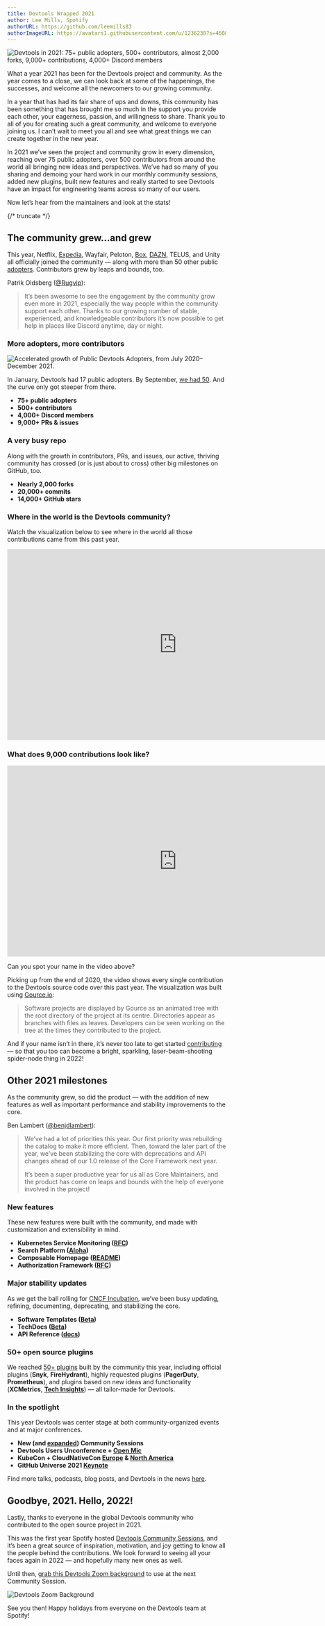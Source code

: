```yaml
---
title: Devtools Wrapped 2021
author: Lee Mills, Spotify
authorURL: https://github.com/leemills83
authorImageURL: https://avatars1.githubusercontent.com/u/1236238?s=460&v=4
---
```


![Devtools in 2021: 75+ public adopters, 500+ contributors, almost 2,000 forks, 9,000+ contributions, 4,000+ Discord members](assets/21-12-20/devtools-wrapped-2021.png)

What a year 2021 has been for the Devtools project and community. As the year comes to a close, we can look back at some of the happenings, the successes, and welcome all the newcomers to our growing community.

In a year that has had its fair share of ups and downs, this community has been something that has brought me so much in the support you provide each other, your eagerness, passion, and willingness to share. Thank you to all of you for creating such a great community, and welcome to everyone joining us. I can’t wait to meet you all and see what great things we can create together in the new year.

In 2021 we’ve seen the project and community grow in every dimension, reaching over 75 public adopters, over 500 contributors from around the world all bringing new ideas and perspectives. We’ve had so many of you sharing and demoing your hard work in our monthly community sessions, added new plugins, built new features and really started to see Devtools have an impact for engineering teams across so many of our users.

Now let’s hear from the maintainers and look at the stats!

{/* truncate */}

## The community grew…and grew

This year, Netflix, [Expedia][metrics], Wayfair, Peloton, [Box][10], [DAZN][dazn], TELUS, and Unity all officially joined the community — along with more than 50 other public [adopters][md]. Contributors grew by leaps and bounds, too.

Patrik Oldsberg ([@Rugvip][rugvip]):

> It’s been awesome to see the engagement by the community grow even more in 2021, especially the way people within the community support each other. Thanks to our growing number of stable, experienced, and knowledgeable contributors it’s now possible to get help in places like Discord anytime, day or night.

### More adopters, more contributors

![Accelerated growth of Public Devtools Adopters, from July 2020–December 2021.](assets/21-12-20/public-devtools-adopters-2021.png)

In January, Devtools had 17 public adopters. By September, [we had 50][50]. And the curve only got steeper from there.

- **75+ public adopters**
- **500+ contributors**
- **4,000+ Discord members**
- **9,000+ PRs & issues**

### A very busy repo

Along with the growth in contributors, PRs, and issues, our active, thriving community has crossed (or is just about to cross) other big milestones on GitHub, too.

- **Nearly 2,000 forks**
- **20,000+ commits**
- **14,000+ GitHub stars**

### Where in the world is the Devtools community?

Watch the visualization below to see where in the world all those contributions came from this past year.

<iframe
  width="780"
  height="440"
  src="https://www.youtube.com/embed/O1xtDv_XDt4"
  frameBorder="0"
  allow="accelerometer; autoplay; encrypted-media; gyroscope; picture-in-picture"
  allowFullScreen
></iframe>

### What does 9,000 contributions look like?

<iframe
  width="780"
  height="440"
  src="https://www.youtube.com/embed/bCqhoK7it2g"
  frameBorder="0"
  allow="accelerometer; autoplay; encrypted-media; gyroscope; picture-in-picture"
  allowFullScreen
></iframe>

Can you spot your name in the video above?

Picking up from the end of 2020, the video shows every single contribution to the Devtools source code over this past year. The visualization was built using [Gource.io][gource]:

> Software projects are displayed by Gource as an animated tree with the root directory of the project at its centre. Directories appear as branches with files as leaves. Developers can be seen working on the tree at the times they contributed to the project.

And if your name isn’t in there, it’s never too late to get started [contributing][contributing] — so that you too can become a bright, sparkling, laser-beam-shooting spider-node thing in 2022!

## Other 2021 milestones

As the community grew, so did the product — with the addition of new features as well as important performance and stability improvements to the core.

Ben Lambert ([@benjdlambert][blam]):

> We’ve had a lot of priorities this year. Our first priority was rebuilding the catalog to make it more efficient. Then, toward the later part of the year, we’ve been stabilizing the core with deprecations and API changes ahead of our 1.0 release of the Core Framework next year.
>
> It’s been a super productive year for us all as Core Maintainers, and the product has come on leaps and bounds with the help of everyone involved in the project!

### New features

These new features were built with the community, and made with customization and extensibility in mind.

- **Kubernetes Service Monitoring ([RFC][k8s])**
- **Search Platform ([Alpha][search])**
- **Composable Homepage ([README][home])**
- **Authorization Framework ([RFC][auth])**

### Major stability updates

As we get the ball rolling for [CNCF Incubation][cncf], we’ve been busy updating, refining, documenting, deprecating, and stabilizing the core.

- **Software Templates ([Beta][scaffolder])**
- **TechDocs ([Beta][techdocs])**
- **API Reference ([docs][api])**

### 50+ open source plugins

We reached [50+ plugins][plugins] built by the community this year, including official plugins (**Snyk**, **FireHydrant**), highly requested plugins (**PagerDuty**, **Prometheus**), and plugins based on new ideas and functionality (**XCMetrics**, **[Tech Insights][techrfc]**) — all tailor-made for Devtools.

### In the spotlight

This year Devtools was center stage at both community-organized events and at major conferences.

- **New (and [expanded][09]) Community Sessions**
- **Devtools Users Unconference + [Open Mic][openmic]**
- **KubeCon + CloudNativeCon [Europe][europe] & [North America][na]**
- **GitHub Universe 2021 [Keynote][day2]**

Find more talks, podcasts, blog posts, and Devtools in the news [here][news].

## Goodbye, 2021. Hello, 2022!

Lastly, thanks to everyone in the global Devtools community who contributed to the open source project in 2021.

This was the first year Spotify hosted [Devtools Community Sessions][meetups], and it’s been a great source of inspiration, motivation, and joy getting to know all the people behind the contributions. We look forward to seeing all your faces again in 2022 — and hopefully many new ones as well.

Until then, [grab this Devtools Zoom background][zoom] to use at the next Community Session.

![Devtools Zoom Background](assets/21-12-20/Devtools-background-02-2021.png)

See you then! Happy holidays from everyone on the Devtools team at Spotify!

[metrics]: https://devtools.spotify.com/blog/measuring-devtools-proof-of-value-at-expedia/
[10]: https://devtools.spotify.com/blog/community-session/10-box-and-spotify-paid-plugins/
[dazn]: https://devtools.spotify.com/blog/adopter-spotlight/dazn/
[md]: https://github.com/khulnasoft/devtools/blob/master/ADOPTERS.md
[rugvip]: https://github.com/Rugvip
[50]: https://devtools.khulnasoft.com/blog/2021/09/30/50-public-adopters
[gource]: https://gource.io
[contributing]: https://github.com/khulnasoft/devtools/blob/master/CONTRIBUTING.md
[blam]: https://github.com/benjdlambert
[k8s]: https://github.com/khulnasoft/devtools/issues/2857
[search]: https://devtools.khulnasoft.com/blog/2021/06/24/announcing-devtools-search-platform
[home]: https://github.com/khulnasoft/devtools/blob/master/plugins/home/README.md
[auth]: https://devtools.spotify.com/blog/authorization-framework-rfc/
[scaffolder]: https://devtools.khulnasoft.com/blog/2021/07/26/software-templates-are-now-in-beta
[techdocs]: https://devtools.khulnasoft.com/blog/2021/09/16/the-techdocs-beta-has-landed
[api]: https://devtools.khulnasoft.com/docs/reference/
[cncf]: https://github.com/cncf/toc/pull/717
[plugins]: https://devtools.khulnasoft.com/plugins
[techrfc]: https://github.com/khulnasoft/devtools/issues/7576
[09]: https://devtools.spotify.com/blog/community-session/09-prometheus-homepage-templates/
[openmic]: https://devtools-openmic.com
[europe]: https://www.youtube.com/watch?v=aIURaocR5D8
[na]: https://devtools.spotify.com/blog/kubecon-na-2021/
[day2]: https://www.youtube.com/watch?v=7yQJlYvpoYs&t=269s
[news]: https://github.com/khulnasoft/community#newsletters
[meetups]: https://github.com/khulnasoft/community#meetups
[zoom]: https://drive.google.com/file/d/14wOPXEBZ5Qmi29ms4Sqp1m56dM0AIHbB/view?usp=sharing
